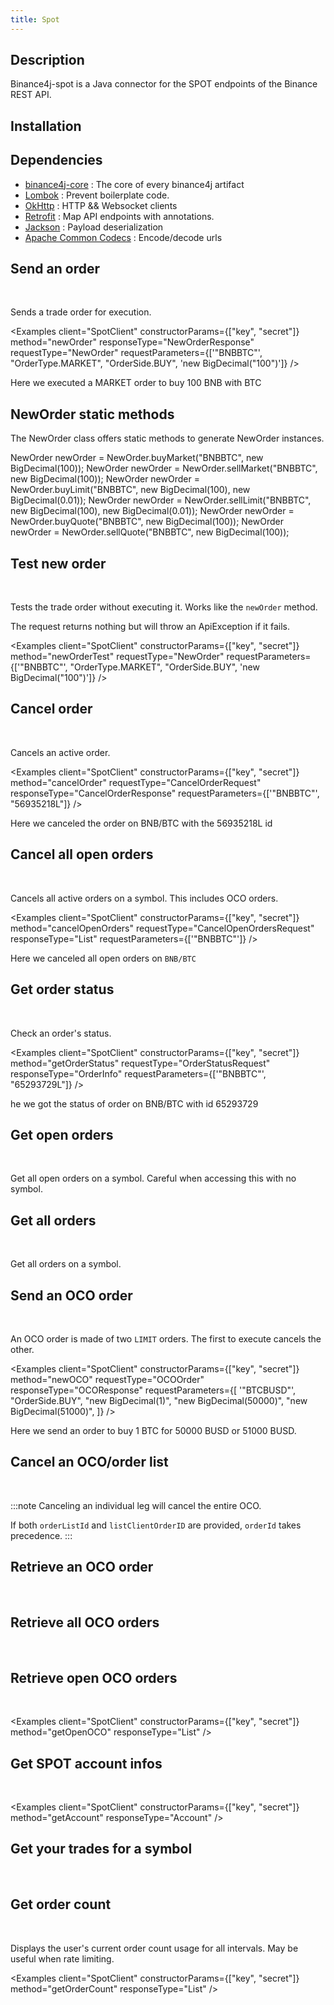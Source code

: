 ```yaml
---
title: Spot
---
```



<RepoBadges artifact="spot" version={data.version} />

## Description

Binance4j-spot is a Java connector for the SPOT endpoints of the Binance REST API.

## Installation

<InstallationInstructions repo="spot" version={data.version} />

## Dependencies

-   [binance4j-core](Core) : The core of every binance4j artifact
-   [Lombok](https://projectlombok.org/) : Prevent boilerplate code.
-   [OkHttp](https://square.github.io/okhttp/) : HTTP && Websocket clients
-   [Retrofit](https://square.github.io/retrofit/) : Map API endpoints with annotations.
-   [Jackson](https://github.com/FasterXML/jackson) : Payload deserialization
-   [Apache Common Codecs](https://commons.apache.org/proper/commons-codec/) : Encode/decode urls

## Send an order

<Badges
    label="newOrder()"
    javadoc="client/SpotClient.html#newOrder(com.binance4j.spot.order.NewOrder)"
    weight="1 (IP) 1 (UID)"
    signature="signed (HMAC SHA256)"
    path="POST /api/v3/order"
/>
&nbsp;
<Badge label="NewOrder" javadoc="order/NewOrder.html" />
&nbsp;
<Badge label="NewOrderResponse" javadoc="order/NewOrderResponse.html" />

Sends a trade order for execution.

<Examples
    client="SpotClient"
    constructorParams={["key", "secret"]}
    method="newOrder"
    responseType="NewOrderResponse"
    requestType="NewOrder"
    requestParameters={['"BNBBTC"', "OrderType.MARKET", "OrderSide.BUY", 'new BigDecimal("100")']}
/>

Here we executed a MARKET order to buy 100 BNB with BTC

## NewOrder static methods

<Badge label="NewOrder" javadoc="order/NewOrder.html" />

The NewOrder class offers static methods to generate NewOrder instances.

<Tabs>
    <TabItem value="market" label="MARKET order">
        <Tabs>
            <TabItem value="buy" label="Buy order">
                <CodeBlock language="java">
                    NewOrder newOrder = NewOrder.buyMarket("BNBBTC", new BigDecimal(100));
                </CodeBlock>
            </TabItem>
            <TabItem value="sell" label="Sell order">
                <CodeBlock language="java">
                    NewOrder newOrder = NewOrder.sellMarket("BNBBTC", new BigDecimal(100));
                </CodeBlock>
            </TabItem>
        </Tabs>
    </TabItem>
    <TabItem value="limit" label="LIMIT order">
        <Tabs>
            <TabItem value="buy" label="Buy order">
                <CodeBlock language="java">
                    NewOrder newOrder = NewOrder.buyLimit("BNBBTC", new BigDecimal(100), new BigDecimal(0.01));
                </CodeBlock>
            </TabItem>
            <TabItem value="sell" label="Sell order">
                <CodeBlock language="java">
                    NewOrder newOrder = NewOrder.sellLimit("BNBBTC", new BigDecimal(100), new BigDecimal(0.01));
                </CodeBlock>
            </TabItem>
        </Tabs>
    </TabItem>
    <TabItem value="quote" label="QUOTE order">
        <Tabs>
            <TabItem value="buy" label="Buy order">
                <CodeBlock language="java">
                    NewOrder newOrder = NewOrder.buyQuote("BNBBTC", new BigDecimal(100));
                </CodeBlock>
            </TabItem>
            <TabItem value="sell" label="Sell order">
                <CodeBlock language="java">
                    NewOrder newOrder = NewOrder.sellQuote("BNBBTC", new BigDecimal(100));
                </CodeBlock>
            </TabItem>
        </Tabs>
    </TabItem>
</Tabs>

## Test new order

<Badges
    label="newOrderTest()"
    javadoc="client/SpotClient.html#newOrderTest(com.binance4j.spot.order.NewOrder)"
    weight="1 (IP) 1 (UID)"
    signature="signed (HMAC SHA256)"
    path="POST /api/v3/order"
/>
&nbsp;
<Badge label="NewOrder" javadoc="order/NewOrder.html" />

Tests the trade order without executing it. Works like the `newOrder` method.

The request returns nothing but will throw an ApiException if it fails.

<Examples
    client="SpotClient"
    constructorParams={["key", "secret"]}
    method="newOrderTest"
    requestType="NewOrder"
    requestParameters={['"BNBBTC"', "OrderType.MARKET", "OrderSide.BUY", 'new BigDecimal("100")']}
/>

## Cancel order

<Badges
    label="cancelOrder()"
    javadoc="client/SpotClient.html#cancelOrder(com.binance4j.core.order.cancelorder.CancelOrderRequest)"
    weight="1 (IP)"
    signature="signed (HMAC SHA256)"
    path="DELETE /api/v3/order"
/>
&nbsp;
<CoreBadge label="CancelOrderRequest" javadoc="order/CancelOrderRequest.html" />
&nbsp;
<CoreBadge label="CancelOrderResponse" javadoc="order/CancelOrderResponse.html" />

Cancels an active order.

<Examples
    client="SpotClient"
    constructorParams={["key", "secret"]}
    method="cancelOrder"
    requestType="CancelOrderRequest"
    responseType="CancelOrderResponse"
    requestParameters={['"BNBBTC"', "56935218L"]}
/>

Here we canceled the order on BNB/BTC with the 56935218L id

## Cancel all open orders

<Badges
    label="cancelOpenOrders()"
    javadoc="client/SpotClient.html#cancelOpenOrders(com.binance4j.core.order.cancelorder.CancelOpenOrdersRequest)"
    weight="1 (IP)"
    signature="signed (HMAC SHA256)"
    path="DELETE /api/v3/openOrders"
/>
&nbsp;
<CoreBadge label="CancelOpenOrdersRequest" javadoc="order/CancelOpenOrdersRequest.html" />
&nbsp;
<CoreBadge label="CancelOrderResponse" javadoc="order/CancelOrderResponse.html" />

Cancels all active orders on a symbol.
This includes OCO orders.

<Examples
    client="SpotClient"
    constructorParams={["key", "secret"]}
    method="cancelOpenOrders"
    requestType="CancelOpenOrdersRequest"
    responseType="List<CancelOrderResponse>"
    requestParameters={['"BNBBTC"']}
/>

Here we canceled all open orders on `BNB/BTC`

## Get order status

<Badges
    label="getOrderStatus()"
    javadoc="client/SpotClient.html#getOrderStatus(com.binance4j.spot.status.OrderStatusRequest)"
    weight="2 (IP)"
    signature="signed (HMAC SHA256)"
    path="GET /api/v3/order"
/>
&nbsp;
<Badge label="OrderStatusRequest" javadoc="order/OrderStatusRequest.html" />
&nbsp;
<CoreBadge label="OrderInfo" javadoc="order/OrderInfo.html" />

Check an order's status.

<Examples
    client="SpotClient"
    constructorParams={["key", "secret"]}
    method="getOrderStatus"
    requestType="OrderStatusRequest"
    responseType="OrderInfo"
    requestParameters={['"BNBBTC"', "65293729L"]}
/>

he we got the status of order on BNB/BTC with id 65293729

## Get open orders

<Badges
    label="getOpenOrders()"
    javadoc="client/SpotClient.html#getOpenOrders(com.binance4j.spot.status.OpenOrdersStatusRequest)"
    weight="3 (one symbol) 40 (all symbols) (IP)"
    signature="signed (HMAC SHA256)"
    path="GET /api/v3/openOrders"
/>
&nbsp;
<Badge label="OpenOrdersStatusRequest" javadoc="order/OpenOrdersStatusRequest.html" />
&nbsp;
<CoreBadge label="OrderInfo" javadoc="order/OrderInfo.html" />

Get all open orders on a symbol. Careful when accessing this with no symbol.

<Tabs>
    <TabItem value="all" label="All open orders">
        <Examples
            client="SpotClient"
            constructorParams={["key", "secret"]}
            method="getOpenOrders"
            responseType="List<OrderInfo>"
        />
    </TabItem>
    <TabItem value="one" label="Specific pair">
        <Examples
            client="SpotClient"
            constructorParams={["key", "secret"]}
            method="getOpenOrders"
            requestType="OpenOrdersStatusRequest"
            responseType="List<OrderInfo>"
            requestParameters={['"BNBBTC"']}
        />
    </TabItem>
</Tabs>

## Get all orders

<Badges
    label="getAllOrders()"
    javadoc="client/SpotClient.html#getAllOrders(com.binance4j.spot.status.AllOrdersRequest)"
    weight="10 (IP)"
    signature="signed (HMAC SHA256)"
    path="GET /api/v3/allOrders"
/>
&nbsp;
<Badge label="AllOrdersRequest" javadoc="order/AllOrdersRequest.html" />
&nbsp;
<CoreBadge label="OrderInfo" javadoc="order/OrderInfo.html" />

Get all orders on a symbol.

<Tabs>
    <TabItem value="last-500" label="Get last 500 (default)">
        <Examples
            client="SpotClient"
            constructorParams={["key", "secret"]}
            method="getAllOrders"
            requestType="AllOrdersRequest"
            responseType="List<OrderInfo>"
            requestParameters={['"BNBBTC"']}
        />
    </TabItem>
    <TabItem value="last-1000" label="Get last 1000 orders (max)">
        <Examples
            client="SpotClient"
            constructorParams={["key", "secret"]}
            method="getAllOrders"
            requestType="AllOrdersRequest"
            responseType="List<OrderInfo>"
            requestParameters={['"BNBBTC"', 1000]}
        />
    </TabItem>
</Tabs>

## Send an OCO order

<Badges
    label="newOCO()"
    javadoc="client/SpotClient.html#newOCO(com.binance4j.core.order.OCOOrder)"
    weight="1 (IP) 2 (UID)"
    signature="signed (HMAC SHA256)"
    path="POST /api/v3/order/oco"
/>
&nbsp;
<CoreBadge label="OCOOrder" javadoc="order/OCOOrder.html" />
&nbsp;
<CoreBadge label="OCOResponse" javadoc="order/OCOResponse.html" />

An OCO order is made of two `LIMIT` orders. The first to execute cancels the other.

<Examples
    client="SpotClient"
    constructorParams={["key", "secret"]}
    method="newOCO"
    requestType="OCOOrder"
    responseType="OCOResponse"
    requestParameters={[
        '"BTCBUSD"',
        "OrderSide.BUY",
        "new BigDecimal(1)",
        "new BigDecimal(50000)",
        "new BigDecimal(51000)",
    ]}
/>

Here we send an order to buy 1 BTC for 50000 BUSD or 51000 BUSD.

## Cancel an OCO/order list

<Badges
    label="cancelOCO()"
    javadoc="client/SpotClient.html#cancelOCO(com.binance4j.spot.oco.CancelOCORequest)"
    weight="1 (IP)"
    signature="signed (HMAC SHA256)"
    path="DELETE /api/v3/orderList"
/>
&nbsp;
<Badge label="CancelOCORequest" javadoc="order/CancelOCORequest.html" />
&nbsp;
<CoreBadge label="OCOResponse" javadoc="order/OCOResponse.html" />

<Tabs>
    <TabItem value="all" label="All OCO">
        <Examples
            client="SpotClient"
            constructorParams={["key", "secret"]}
            method="cancelOCO"
            requestType="CancelOCORequest"
            responseType="List<OCOResponse>"
            requestParameters={['"BNBBTC"']}
        />
    </TabItem>
    <TabItem value="order-list-id" label="with order list id">
        <Examples
            client="SpotClient"
            constructorParams={["key", "secret"]}
            method="cancelOCO"
            requestType="OCOOrder"
            responseType="List<OCOResponse>"
            requestParameters={['"BNBBTC"', "13789789L"]}
        />
    </TabItem>
    <TabItem value="client-id" label="With client order id">
        <Examples
            client="SpotClient"
            constructorParams={["key", "secret"]}
            method="cancelOCO"
            requestType="OCOOrder"
            responseType="List<OCOResponse>"
            requestParameters={['"BNBBTC"', '"C3wyj4WVEktd7u9aVBRXcN"']}
        />
    </TabItem>
</Tabs>

:::note
Canceling an individual leg will cancel the entire OCO.

If both `orderListId` and `listClientOrderID` are provided, `orderId` takes precedence.
:::

## Retrieve an OCO order

<Badges
    label="queryOCO()"
    javadoc="client/SpotClient.html#queryOCO(com.binance4j.spot.oco.OCOInfoRequest)"
    weight="2 (IP)"
    signature="signed (HMAC SHA256)"
    path="GET /api/v3/orderList"
/>
&nbsp;
<Badge label="OCOInfoRequest" javadoc="order/OCOInfoRequest.html" />
&nbsp;
<Badge label="OCOInfo" javadoc="order/OCOInfo.html" />

<Tabs>
    <TabItem value="client-order-id" label="With client order id">
        <Examples
            client="SpotClient"
            constructorParams={["key", "secret"]}
            method="queryOCO"
            requestType="OCOInfoRequest"
            responseType="OCOInfo"
            requestParameters={['"C3wyj4WVEktd7u9aVBRXcN"']}
        />
    </TabItem>
    <TabItem value="order-list-id" label="With order list id">
        <Examples
            client="SpotClient"
            constructorParams={["key", "secret"]}
            method="queryOCO"
            requestType="OCOInfoRequest"
            responseType="OCOInfo"
            requestParameters={["13789789L"]}
        />
    </TabItem>
</Tabs>

## Retrieve all OCO orders

<Badges
    label="getAllOCO()"
    javadoc="client/SpotClient.html#getAllOCO(com.binance4j.spot.oco.AllOCOInfoRequest)"
    weight="10 (IP)"
    signature="signed (HMAC SHA256)"
    path="GET /api/v3/allOrderList"
/>
&nbsp;
<Badge label="OpenOCORequest" javadoc="order/OpenOCORequest.html" />
&nbsp;
<Badge label="OCOInfo" javadoc="order/OCOInfo.html" />

<Tabs>
    <TabItem value="last-500" label="last 500 OCO orders (default)">
        <Examples
            client="SpotClient"
            constructorParams={["key", "secret"]}
            method="getAllOCO"
            responseType="List<OCOInfo>"
        />
    </TabItem>
    <TabItem value="last-1000" label="last 1000 (max)">
        <Examples
            client="SpotClient"
            constructorParams={["key", "secret"]}
            method="getAllOCO"
            requestType="AllOCOInfoRequest"
            responseType="List<OCOInfo>"
            requestParameters={["1000"]}
        />
    </TabItem>
    <TabItem value="order-id" label="With order id">
        <Examples
            client="SpotClient"
            constructorParams={["key", "secret"]}
            method="getAllOCO"
            requestType="AllOCOInfoRequest"
            responseType="List<OCOInfo>"
            requestParameters={['"13789789L"']}
        />
    </TabItem>
    <TabItem value="order-id-limit" label="With order id and limit">
        <Examples
            client="SpotClient"
            constructorParams={["key", "secret"]}
            method="getAllOCO"
            requestType="AllOCOInfoRequest"
            responseType="List<OCOInfo>"
            requestParameters={['"13789789L"', 666]}
        />
    </TabItem>
</Tabs>

## Retrieve open OCO orders

<Badges
    label="getOpenOCO()"
    javadoc="client/SpotClient.html#getOpenOCO(com.binance4j.spot.oco.AllOCOInfoRequest)"
    weight="3 (IP)"
    signature="signed (HMAC SHA256)"
    path="GET /api/v3/openOrderList"
/>
&nbsp;
<Badge label="OpenOCORequest" javadoc="order/OpenOCORequest.html" />
&nbsp;
<Badge label="OCOInfo" javadoc="order/OCOInfo.html" />

<Examples client="SpotClient" constructorParams={["key", "secret"]} method="getOpenOCO" responseType="List<OCOInfo>" />

## Get SPOT account infos

<Badges
    label="getAccount()"
    javadoc="client/SpotClient.html#getAccount(com.binance4j.spot.account.AccountRequest)"
    weight="10 (IP)"
    signature="signed (HMAC SHA256)"
    path="GET /api/v3/account"
/>
&nbsp;
<Badge label="AccountRequest" javadoc="account/AccountRequest.html" />
&nbsp;
<Badge label="Account" javadoc="account/Account.html" />

<Examples client="SpotClient" constructorParams={["key", "secret"]} method="getAccount" responseType="Account" />

## Get your trades for a symbol

<Badges
    label="getMyTrades()"
    javadoc="client/SpotClient.html#getMyTrades(com.binance4j.spot.trade.MyTradesRequest)"
    weight="10 (IP)"
    signature="signed (HMAC SHA256)"
    path="GET /api/v3/myTrades"
/>
&nbsp;
<Badge label="MyTradesRequest" javadoc="order/MyTradesRequest.html" />
&nbsp;
<CoreBadge label="Trade" javadoc="order/Trade.html" />

<Tabs>
    <TabItem value="last-500" label="Get last 500 (default)">
        <Examples
            client="SpotClient"
            constructorParams={["key", "secret"]}
            method="getMyTrades"
            requestType="MyTradesRequest"
            responseType="List<Trade>"
            requestParameters={['"BNBBTC"']}
        />
    </TabItem>
    <TabItem value="last-1000" label="Get last 1000 orders (max)">
        <Examples
            client="SpotClient"
            constructorParams={["key", "secret"]}
            method="getMyTrades"
            requestType="MyTradesRequest"
            responseType="List<Trade>"
            requestParameters={['"BNBBTC"', 1000]}
        />
    </TabItem>
</Tabs>

## Get order count

<Badges
    label="getOrderCount()"
    javadoc="client/SpotClient.html#getOrderCount(com.binance4j.spot.order.OrderCountRequest)"
    weight="20 (IP)"
    signature="signed (HMAC SHA256)"
    path="GET /api/v3/rateLimit/order"
/>
&nbsp;
<Badge label="OrderCountRequest" javadoc="order/OrderCountRequest.html" />
&nbsp;
<Badge label="OrderCount" javadoc="order/OrderCount.html" />

Displays the user's current order count usage for all intervals. May be useful when rate limiting.

<Examples
    client="SpotClient"
    constructorParams={["key", "secret"]}
    method="getOrderCount"
    responseType="List<OrderCount>"
/>
